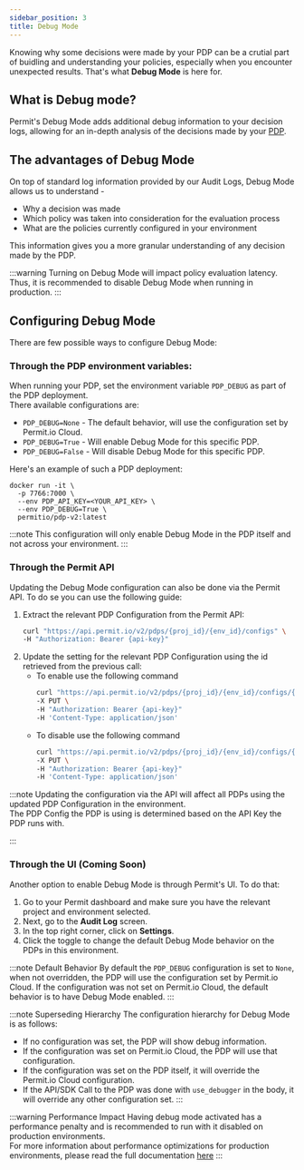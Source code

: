 ```yaml
---
sidebar_position: 3
title: Debug Mode
---
```



Knowing why some decisions were made by your PDP can be a crutial part of buidling and understanding your policies, especially when you encounter unexpected results.
That's what **Debug Mode** is here for.

## What is Debug mode?

Permit's Debug Mode adds additional debug information to your decision logs, allowing for an in-depth analysis of the decisions made by your [PDP](/concepts/pdp/overview).

## The advantages of Debug Mode

On top of standard log information provided by our Audit Logs, Debug Mode allows us to understand -

- Why a decision was made
- Which policy was taken into consideration for the evaluation process
- What are the policies currently configured in your environment

This information gives you a more granular understanding of any decision made by the PDP.

:::warning
Turning on Debug Mode will impact policy evaluation latency. Thus, it is recommended to disable Debug Mode when running in production.
:::

## Configuring Debug Mode

There are few possible ways to configure Debug Mode:

### Through the PDP environment variables:

When running your PDP, set the environment variable `PDP_DEBUG` as part of the PDP deployment. <br />
There available configurations are:
- `PDP_DEBUG=None` - The default behavior, will use the configuration set by Permit.io Cloud.
- `PDP_DEBUG=True` - Will enable Debug Mode for this specific PDP.
- `PDP_DEBUG=False` - Will disable Debug Mode for this specific PDP.

Here's an example of such a PDP deployment:

```
docker run -it \
  -p 7766:7000 \
  --env PDP_API_KEY=<YOUR_API_KEY> \
  --env PDP_DEBUG=True \
  permitio/pdp-v2:latest
```

:::note
This configuration will only enable Debug Mode in the PDP itself and not across your environment.
:::

### Through the Permit API

Updating the Debug Mode configuration can also be done via the Permit API.
To do se you can use the following guide:

1. Extract the relevant PDP Configuration from the Permit API:
    ```bash
    curl "https://api.permit.io/v2/pdps/{proj_id}/{env_id}/configs" \
    -H "Authorization: Bearer {api-key}"
    ```
2. Update the setting for the relevant PDP Configuration using the id retrieved from the previous call:
    - To enable use the following command
        ```bash
        curl "https://api.permit.io/v2/pdps/{proj_id}/{env_id}/configs/{pdp_id}/debug-audit-logs/enable" \
        -X PUT \
        -H "Authorization: Bearer {api-key}"
        -H 'Content-Type: application/json'
        ```
    - To disable use the following command
        ```bash
        curl "https://api.permit.io/v2/pdps/{proj_id}/{env_id}/configs/{pdp_id}/debug-audit-logs/disable" \
        -X PUT \
        -H "Authorization: Bearer {api-key}"
        -H 'Content-Type: application/json'
        ```

:::note
Updating the configuration via the API will affect all PDPs using the updated PDP Configuration in the environment.<br />
The PDP Config the PDP is using is determined based on the API Key the PDP runs with.

:::


### Through the UI (Coming Soon)

Another option to enable Debug Mode is through Permit's UI. To do that:

1. Go to your Permit dashboard and make sure you have the relevant project and environment selected.
2. Next, go to the **Audit Log** screen.
3. In the top right corner, click on **Settings**.
4. Click the toggle to change the default Debug Mode behavior on the PDPs in this environment.



:::note Default Behavior
By default the `PDP_DEBUG` configuration is set to `None`, when not overridden, the PDP will
use the configuration set by Permit.io Cloud.
If the configuration was not set on Permit.io Cloud, the default behavior is to have Debug Mode enabled.
:::

:::note Superseding Hierarchy
The configuration hierarchy for Debug Mode is as follows:
- If no configuration was set, the PDP will show debug information.
- If the configuration was set on Permit.io Cloud, the PDP will use that configuration.
- If the configuration was set on the PDP itself, it will override the Permit.io Cloud configuration.
- If the API/SDK Call to the PDP was done with `use_debugger` in the body, it will override any other configuration set.
:::

:::warning Performance Impact
Having debug mode activated has a performance penalty and is recommended to run
with it disabled on production environments.<br />
For more information about performance optimizations for production environments, please read the full documentation [here](/how-to/deploy/deploy-to-production#general-performance-tips)
:::

